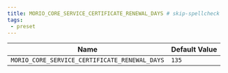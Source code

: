 ```yaml
---
title: MORIO_CORE_SERVICE_CERTIFICATE_RENEWAL_DAYS # skip-spellcheck
tags:
 - preset
---
```





<!-- MORIO_AUTO_GENERATED_CONTENT_STARTS - Manual changes made below will be overwritten skip-spellcheck -->
| Name | Default Value |
|------|---------------|
| `MORIO_CORE_SERVICE_CERTIFICATE_RENEWAL_DAYS` | `135` |
<!-- MORIO_AUTO_GENERATED_CONTENT_ENDS - Manual changes made above will be overwritten skip-spellcheck -->

